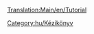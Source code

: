 [[Translation:Main/en/Tutorial]]{{en/-}}
{{en/Bilingual box| Hu
| Itt találtok segítséget a játék különböző részeihez.
| ''A Category for Tutorial related pages in Hungarian. Articles that are called by [[Template/hu/Oktatás]] are automatically placed here.''}}

[[Category:hu/Kézikönyv]]